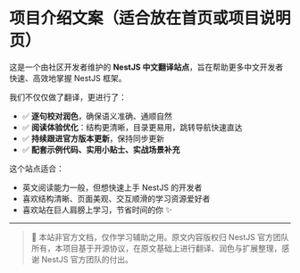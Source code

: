 # 项目介绍文案（适合放在首页或项目说明页）

这是一个由社区开发者维护的 **NestJS 中文翻译站点**，旨在帮助更多中文开发者快速、高效地掌握 NestJS 框架。

我们不仅仅做了翻译，更进行了：

- ✅ **逐句校对润色**，确保语义准确、通顺自然
- ✅ **阅读体验优化**：结构更清晰，目录更易用，跳转导航快速直达
- ✅ **持续跟进官方版本更新**，保持同步更新
- ✅ **配套示例代码、实用小贴士、实战场景补充**

这个站点适合：

- 英文阅读能力一般，但想快速上手 NestJS 的开发者
- 喜欢结构清晰、页面美观、交互顺滑的学习资源爱好者
- 喜欢站在巨人肩膀上学习，节省时间的你 ✨

---

> 🌟 本站非官方文档，仅作学习辅助之用。原文内容版权归 NestJS 官方团队所有，本项目基于开源协议，在原文基础上进行翻译、润色与扩展整理，感谢 NestJS 官方团队的付出。
